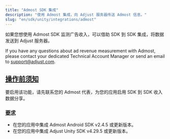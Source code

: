 ```yaml
---
title: "Admost SDK 集成"
description: "使用 Admost 集成，向 Adjust 服务器传送 Admost 信息。"
slug: "en/sdk/unity/integrations/admost"
---
```

如果您想使用 Admost SDK 监测广告收入，可以借助 SDK 到 SDK 集成，将数据发送到 Adjust 服务器。
<callout type="note"> 

If you have any questions about ad revenue measurement with Admost, please contact your dedicated Technical Account Manager or send an email to [support@adjust.com](mailto:support@adjust.com).
</Callout> 

[操作前须知](before-you-begin)
-------------------------

要启用该功能，请先联系您的 Admost 代表，为您的应用启用 SDK 到 SDK 收入数据分享。

### [要求](requirements)

* 在您的应用中集成 Admost Android SDK v2\.4\.5 或更新版本。
* 在您的应用中集成 Adjust Unity SDK v4\.29\.5 或更新版本。

